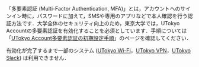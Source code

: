 「多要素認証 (Multi-Factor Authentication, MFA)」とは，アカウントへのサインイン時に，パスワードに加えて，SMSや専用のアプリなどで本人確認を行う認証方法です．大学全体のセキュリティ向上のため，東京大学では，UTokyo Accountの多要素認証を有効化することを必須としています．手順については「[UTokyo Account多要素認証の初期設定手順](/utokyo_account/mfa/initial)」のページを確認してください．

有効化が完了するまで一部のシステム ([UTokyo Wi-Fi](/utokyo_wifi/)，[UTokyo VPN](/utokyo_vpn/)，[UTokyo Slack](/slack/)) は利用できません．
